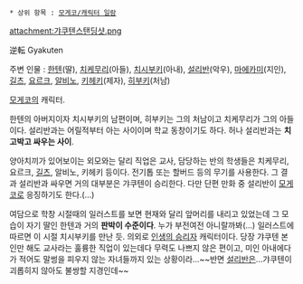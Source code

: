 * 상위 항목 : [[모게코/캐릭터 일람]]

attachment:갸쿠텐스탠딩샷.png

逆転
Gyakuten 

주변 인물 : [[한텐]](딸), [[치케무리]](아들), [[치시부키]](아내), [[설리반(쇠퇴한 꿈)|설리반]](악우), [[마에카미]](지인), [[길츠]], [[요르크]], [[알비노]], [[키헤키]](제자), [[히부키]](처남)

[[모게코]]의 캐릭터. 

한텐의 아버지이자 치시부키의 남편이며, 히부키는 그의 처남이고 치케무리가 그의 아들이다. 설리반과는 어릴적부터 아는 사이이며 학교 동창이기도 하다. 허나 설리반과는 '''치고박고 싸우는 사이'''. 

양아치끼가 있어보이는 외모와는 달리 직업은 교사, 담당하는 반의 학생들은 치케무리, 요르크, [[길츠]], 알비노, 키헤키 등이다. 전기톱 또는 할버드 등의 무기를 사용한다. 그 결과 설리반과 싸우면 거의 대부분은 갸쿠텐이 승리한다. 다만 단편 만화 중 설리반이 [[모게코(생물)|모게코]]로 응징하기도 한다.(...)

여담으로 학창 시절때의 일러스트를 보면 현재와 달리 앞머리를 내리고 있었는데 그 모습이 자기 딸인 한텐과 거의 '''판박이 수준이다'''. 누가 부전여전 아니랄까봐(...) 일러스트에 따르면 이 시절 치시부키를 만난 듯. 의외로 [[인생의 승리자]] 캐릭터이다. 당장 갸쿠텐 본인만 해도 교사라는 훌륭한 직업이 있는데다 무력도 나쁘지 않은 편이고, 미인 아내에다가 적어도 말썽을 피우지 않는 자녀들까지 있는 상황이라...~~반면 [[설리반(쇠퇴한 꿈)|설리반]]은...갸쿠텐이 괴롭히지 않아도 불쌍할 지경인데~~
